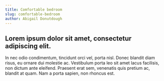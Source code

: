 ```yaml
---
title: Comfortable bedroom
slug: comfortable-bedroom
author: Abigail Donutdough
---
```


## Lorem ipsum dolor sit amet, consectetur adipiscing elit.
 In nec odio condimentum, tincidunt orci vel, porta nisl.
 Donec blandit diam risus, eu ornare dui molestie ac.
 Vestibulum porta leo sit amet lacus facilisis, non dictum ante eleifend.
 Praesent erat sem, venenatis quis pretium ac, blandit at quam.
 Nam a porta sapien, non rhoncus est.
